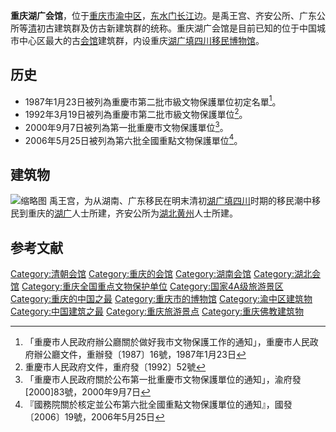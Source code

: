 {{msg:重慶市文物保護單位
|名稱 = 湖廣會館
|編號 = 39
|圖片 = Chongqing Huguang Huiguan 2014.04.21 13-14-42.jpg
|級別 = 3
|分類 = 
|時代 = 明末清初
|地点 = [[重慶市|重慶市]][[市中區_(重慶市)|市中區]]東水門城牆邊禹王廟內
|坐標 = 
|登錄 = 1987年1月23日
}}
{{msg:重慶市文物保護單位
|名稱 = 湖廣會館
|編號 = 40
|圖片 = 
|級別 = 4
|分類 = 
|時代 = 明末清初
|地点 = [[重慶市|重慶市]][[市中區_(重慶市)|市中區]]芭蕉園18、19、22號，側門位於東正街4號，後門太華樓7-8號
|坐標 = 
|登錄 = 1992年3月19日
}}
{{msg:重慶市文物保護單位
|名稱 = 湖廣會館
|編號 = 57
|圖片 = 
|級別 = 5
|分類 = 
|時代 = 清代
|地点 = [[渝中區|渝中區]]芭蕉園18、19、22號，東正街4號，太華樓一巷7號，洪學巷19、44號
|坐標 = 
|登錄 = 2000年9月7日
}}
{{msg:重慶市文物保護單位
|名稱 = 湖廣會館
|編號 = 693
|圖片 = 
|級別 = 106
|分類 = 
|時代 = 清
|地点 = [[重慶市|重慶市]][[渝中區|渝中區]]
|坐標 =
|登錄 = 2006年5月25日
}}
'''重庆湖广会馆'''，位于[[重庆市|重庆市]][[渝中区|渝中区]]，[[东水门长江大桥|东水门]][[长江|长江]]边。是禹王宫、齐安公所、广东公所等[[清代|清]]初古建筑群及仿古新建筑群的统称。重庆湖广会馆是目前已知的位于中国城市中心区最大的古[[会馆|会馆]]建筑群，内设重庆[[湖广填四川移民博物馆|湖广填四川移民博物馆]]。

== 历史 ==
*1987年1月23日被列為重慶市第二批市級文物保護單位初定名單<ref>「重慶市人民政府辦公廳關於做好我市文物保護工作的通知」，重慶市人民政府辦公廳文件，重辦發〔1987〕16號，1987年1月23日</ref>。
*1992年3月19日被列為重慶市第二批市級文物保護單位<ref>重慶市人民政府文件，重府發〔1992〕52號</ref>。
*2000年9月7日被列為第一批重慶市文物保護單位<ref>「重慶市人民政府關於公布第一批重慶市文物保護單位的通知」，渝府發[2000]83號，2000年9月7日</ref>。
*2006年5月25日被列為第六批全國重點文物保護單位<ref>『國務院關於核定並公布第六批全國重點文物保護單位的通知』，國發〔2006〕19號，2006年5月25日</ref>。

== 建筑物 ==
[[File:重庆湖广会馆戏楼.jpg|缩略图]]
禹王宫，为从湖南、广东移民在明末清初[[湖广填四川|湖广填四川]]时期的移民潮中移民到重庆的[[湖广|湖广]]人士所建，齐安公所为[[湖北|湖北]][[黄州|黄州]]人士所建。

==参考文献==
{{commonscat|Chongqing Huguang Huiguan}}
{{reflist}}

{{重庆}}
{{重庆全国重点文物保护单位}}

[[Category:清朝会馆|Category:清朝会馆]]
[[Category:重庆的会馆|Category:重庆的会馆]]
[[Category:湖南会馆|Category:湖南会馆]]
[[Category:湖北会馆|Category:湖北会馆]]
[[Category:重庆全国重点文物保护单位|Category:重庆全国重点文物保护单位]]
[[Category:国家4A级旅游景区|Category:国家4A级旅游景区]]
[[Category:重庆的中国之最|Category:重庆的中国之最]]
[[Category:重庆市的博物馆|Category:重庆市的博物馆]]
[[Category:渝中区建筑物|Category:渝中区建筑物]]
[[Category:中国建筑之最|Category:中国建筑之最]]
[[Category:重庆旅游景点|Category:重庆旅游景点]]
[[Category:重庆佛教建筑物|Category:重庆佛教建筑物]]